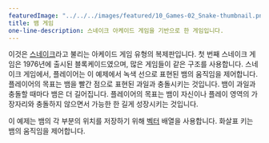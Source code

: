 ---
featuredImage: "../../../images/featured/10_Games-02_Snake-thumbnail.png"
title: 뱀 게임
one-line-description: 스네이크 아케이드 게임을 기반으로 한 게임입니다.
---

이것은 <a href="https://en.wikipedia.org/wiki/Snake_(video_game_genre)" target="_blank">스네이크</a>라고 불리는 아케이드 게임 유형의 복제판입니다. 첫 번째 스네이크 게임은 1976년에 출시된 블록케이드였으며, 많은 게임들이 같은 구조를 사용합니다. 스네이크 게임에서, 플레이어는 이 예제에서 녹색 선으로 표현된 뱀의 움직임을 제어합니다. 플레이어의 목표는 뱀을 빨간 점으로 표현된 과일과 충돌시키는 것입니다. 뱀이 과일과 충돌할 때마다 뱀은 더 길어집니다. 플레이어의 목표는 뱀이 자신이나 플레이 영역의 가장자리와 충돌하지 않으면서 가능한 한 길게 성장시키는 것입니다.

이 예제는 뱀의 각 부분의 위치를 저장하기 위해 <a href="https://p5js.org/reference/#/p5.Vector" target="_blank">벡터</a> 배열을 사용합니다. 화살표 키는 뱀의 움직임을 제어합니다.
